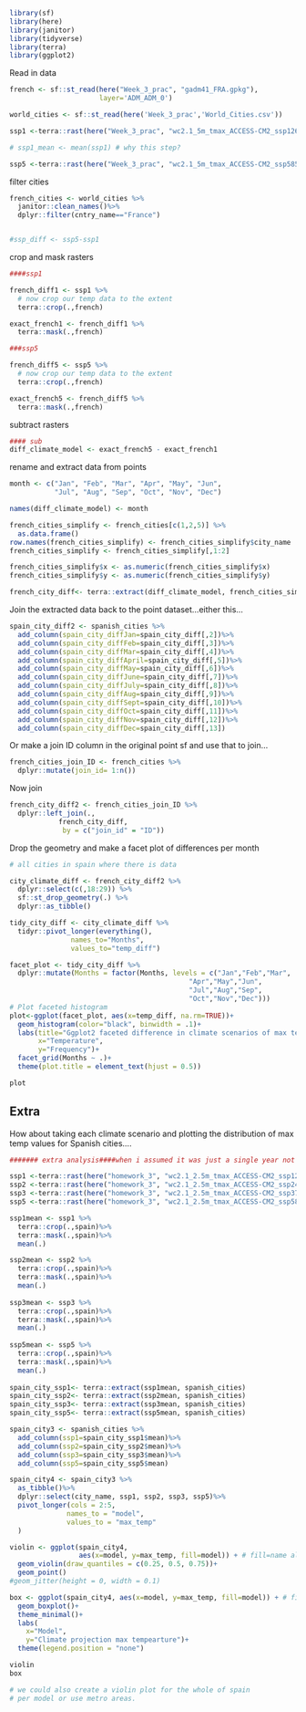 ```r
library(sf)
library(here)
library(janitor)
library(tidyverse)
library(terra)
library(ggplot2)

```

Read in data

```r
french <- sf::st_read(here("Week_3_prac", "gadm41_FRA.gpkg"),
                      layer='ADM_ADM_0')

world_cities <- sf::st_read(here('Week_3_prac','World_Cities.csv'))

ssp1 <-terra::rast(here("Week_3_prac", "wc2.1_5m_tmax_ACCESS-CM2_ssp126_2081-2100.tif"))

# ssp1_mean <- mean(ssp1) # why this step?

ssp5 <-terra::rast(here("Week_3_prac", "wc2.1_5m_tmax_ACCESS-CM2_ssp585_2081-2100.tif"))

```

filter cities

```r

french_cities <- world_cities %>%
  janitor::clean_names()%>%
  dplyr::filter(cntry_name=="France")


#ssp_diff <- ssp5-ssp1
```


crop and mask rasters

```r
####ssp1

french_diff1 <- ssp1 %>%
  # now crop our temp data to the extent
  terra::crop(.,french)

exact_french1 <- french_diff1 %>%
  terra::mask(.,french)

###ssp5

french_diff5 <- ssp5 %>%
  # now crop our temp data to the extent
  terra::crop(.,french)

exact_french5 <- french_diff5 %>%
  terra::mask(.,french)

```

subtract rasters

```r

#### sub
diff_climate_model <- exact_french5 - exact_french1 
```

rename and extract data from points

```r
month <- c("Jan", "Feb", "Mar", "Apr", "May", "Jun", 
           "Jul", "Aug", "Sep", "Oct", "Nov", "Dec")

names(diff_climate_model) <- month

french_cities_simplify <- french_cities[c(1,2,5)] %>%
  as.data.frame()
row.names(french_cities_simplify) <- french_cities_simplify$city_name
french_cities_simplify <- french_cities_simplify[,1:2]

french_cities_simplify$x <- as.numeric(french_cities_simplify$x)
french_cities_simplify$y <- as.numeric(french_cities_simplify$y)

french_city_diff<- terra::extract(diff_climate_model, french_cities_simplify)

```


Join the extracted data back to the point dataset...either this...

```r
spain_city_diff2 <- spanish_cities %>% 
  add_column(spain_city_diffJan=spain_city_diff[,2])%>%
  add_column(spain_city_diffFeb=spain_city_diff[,3])%>%
  add_column(spain_city_diffMar=spain_city_diff[,4])%>%
  add_column(spain_city_diffApril=spain_city_diff[,5])%>%
  add_column(spain_city_diffMay=spain_city_diff[,6])%>%
  add_column(spain_city_diffJune=spain_city_diff[,7])%>%
  add_column(spain_city_diffJuly=spain_city_diff[,8])%>%
  add_column(spain_city_diffAug=spain_city_diff[,9])%>%
  add_column(spain_city_diffSept=spain_city_diff[,10])%>%
  add_column(spain_city_diffOct=spain_city_diff[,11])%>%
  add_column(spain_city_diffNov=spain_city_diff[,12])%>%
  add_column(spain_city_diffDec=spain_city_diff[,13])

```

Or make a join ID column in the original point sf and use that to join...

```r

french_cities_join_ID <- french_cities %>%
  dplyr::mutate(join_id= 1:n())
```

Now join

```r

french_city_diff2 <- french_cities_join_ID %>%
  dplyr::left_join(.,
            french_city_diff,
             by = c("join_id" = "ID"))

```

Drop the geometry and make a facet plot of differences per month

```r
# all cities in spain where there is data

city_climate_diff <- french_city_diff2 %>%
  dplyr::select(c(,18:29)) %>%
  sf::st_drop_geometry(.) %>%
  dplyr::as_tibble() 

tidy_city_diff <- city_climate_diff %>%
  tidyr::pivot_longer(everything(), 
               names_to="Months", 
               values_to="temp_diff")

facet_plot <- tidy_city_diff %>%
  dplyr::mutate(Months = factor(Months, levels = c("Jan","Feb","Mar",
                                            "Apr","May","Jun",
                                            "Jul","Aug","Sep",
                                            "Oct","Nov","Dec")))
# Plot faceted histogram
plot<-ggplot(facet_plot, aes(x=temp_diff, na.rm=TRUE))+
  geom_histogram(color="black", binwidth = .1)+
  labs(title="Ggplot2 faceted difference in climate scenarios of max temp", 
       x="Temperature",
       y="Frequency")+
  facet_grid(Months ~ .)+
  theme(plot.title = element_text(hjust = 0.5))

plot

```


## Extra

How about taking each climate scenario and plotting the distribution of max temp values for Spanish cities....

```r

####### extra analysis####when i assumed it was just a single year not months

ssp1 <-terra::rast(here("homework_3", "wc2.1_2.5m_tmax_ACCESS-CM2_ssp126_2021-2040.tif"))
ssp2 <-terra::rast(here("homework_3", "wc2.1_2.5m_tmax_ACCESS-CM2_ssp245_2021-2040.tif"))
ssp3 <-terra::rast(here("homework_3", "wc2.1_2.5m_tmax_ACCESS-CM2_ssp370_2021-2040.tif"))
ssp5 <-terra::rast(here("homework_3", "wc2.1_2.5m_tmax_ACCESS-CM2_ssp585_2021-2040.tif"))

ssp1mean <- ssp1 %>%
  terra::crop(.,spain)%>%
  terra::mask(.,spain)%>%
  mean(.)

ssp2mean <- ssp2 %>%
  terra::crop(.,spain)%>%
  terra::mask(.,spain)%>%
  mean(.)
  
ssp3mean <- ssp3 %>%
  terra::crop(.,spain)%>%
  terra::mask(.,spain)%>%
  mean(.)
  
ssp5mean <- ssp5 %>%
  terra::crop(.,spain)%>%
  terra::mask(.,spain)%>%
  mean(.)
  
spain_city_ssp1<- terra::extract(ssp1mean, spanish_cities)
spain_city_ssp2<- terra::extract(ssp2mean, spanish_cities)
spain_city_ssp3<- terra::extract(ssp3mean, spanish_cities)
spain_city_ssp5<- terra::extract(ssp5mean, spanish_cities)

spain_city3 <- spanish_cities %>% 
  add_column(ssp1=spain_city_ssp1$mean)%>%
  add_column(ssp2=spain_city_ssp2$mean)%>%
  add_column(ssp3=spain_city_ssp3$mean)%>%
  add_column(ssp5=spain_city_ssp5$mean)

spain_city4 <- spain_city3 %>%
  as_tibble()%>%
  dplyr::select(city_name, ssp1, ssp2, ssp3, ssp5)%>%
  pivot_longer(cols = 2:5,
              names_to = "model",
              values_to = "max_temp"
  )

violin <- ggplot(spain_city4, 
                 aes(x=model, y=max_temp, fill=model)) + # fill=name allow to automatically dedicate a color for each group
  geom_violin(draw_quantiles = c(0.25, 0.5, 0.75))+
  geom_point()
#geom_jitter(height = 0, width = 0.1)

box <- ggplot(spain_city4, aes(x=model, y=max_temp, fill=model)) + # fill=name allow to automatically dedicate a color for each group
  geom_boxplot()+
  theme_minimal()+
  labs(
    x="Model", 
    y="Climate projection max tempearture")+
  theme(legend.position = "none")

violin
box

# we could also create a violin plot for the whole of spain
# per model or use metro areas. 
```

